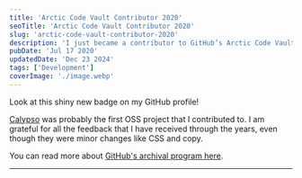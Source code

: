 ```yaml
---
title: 'Arctic Code Vault Contributor 2020'
seoTitle: 'Arctic Code Vault Contributor 2020'
slug: 'arctic-code-vault-contributor-2020'
description: 'I just became a contributor to GitHub’s Arctic Code Vault program.'
pubDate: 'Jul 17 2020'
updatedDate: 'Dec 23 2024'
tags: ['Development']
coverImage: './image.webp'
---
```



Look at this shiny new badge on my GitHub profile!

<R2Image
	imageKey='assets/arctic-code-vault-contributor-2020-11a1638e-cd98-809b-82ed-d8ed8401b993.png'
	alt='A screenshot from GitHub that shows the new Arctic Code Vault contributor badge'
/>

[Calypso](https://github.com/Automattic/wp-calypso) was probably the first OSS project that I contributed to. I am grateful for all the feedback that I have received through the years, even though they were minor changes like CSS and copy.

You can read more about [GitHub's archival program here](https://github.blog/2020-07-16-github-archive-program-the-journey-of-the-worlds-open-source-code-to-the-arctic/).

---
